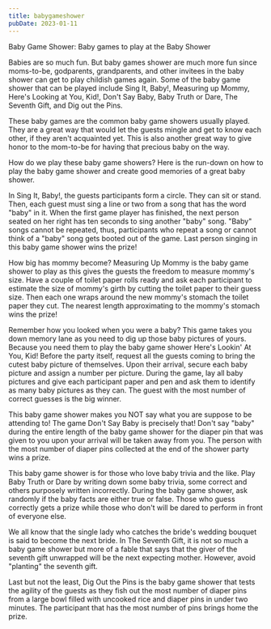 ```yaml
---
title: babygameshower
pubDate: 2023-01-11
---
```


Baby Game Shower: Baby games to play at the Baby Shower

Babies are so much fun. But baby games shower are much more fun since moms-to-be, godparents, grandparents, and other invitees in the baby shower can get to play childish games again. Some of the baby game shower that can be played include Sing It, Baby!, Measuring up Mommy, Here's Looking at You, Kid!, Don't Say Baby, Baby Truth or Dare,  The Seventh Gift,  and Dig out the Pins.

These baby games are the common baby game showers usually played. They are a great way that would let the guests mingle and get to know each other, if they aren't acquainted yet. This is also another great way to give honor to the mom-to-be for having that precious baby on the way.

How do we play these baby game showers? Here is the run-down on how to play the baby game shower and create good memories of a great baby shower. 

In Sing It, Baby!, the guests participants form a circle. They can sit or stand. Then, each guest must sing a line or two from a song that has the word "baby" in it. When the first game player has finished, the next person seated on her right has ten seconds to sing another "baby" song. "Baby" songs cannot be repeated, thus, participants who repeat a song or cannot think of a "baby" song gets booted out of the game. Last person singing in this baby game shower wins the prize!

How big has mommy become? Measuring Up Mommy is the baby game shower to play as this gives the guests the freedom to measure mommy's size. Have a couple of toilet paper rolls ready and ask each participant to estimate the size of mommy's girth by cutting the toilet paper to their guess size. Then each one wraps around the new mommy's stomach the toilet paper they cut. The nearest length approximating to the mommy's stomach wins the prize!

Remember how you looked when you were a baby? This game takes you down memory lane as you need to dig up those baby pictures of yours. Because you need them to play the baby game shower Here's Lookin' At You, Kid! Before the party itself, request all the guests coming to bring the cutest baby picture of themselves. Upon their arrival, secure each baby picture and assign a number per picture. During the game, lay all baby pictures and give each participant paper and pen and ask them to identify as many baby pictures as they can. The guest with the most number of correct guesses is the big winner.

This baby game shower makes you NOT say what you are suppose to be attending to! The game Don't Say Baby is precisely that! Don't say "baby" during the entire length of the baby game shower for the diaper pin that was given to you upon your arrival will be taken away from you. The person with the most number of diaper pins collected at the end of the shower party wins a prize.

This baby game shower is for those who love baby trivia and the like. Play Baby Truth or Dare by writing down some baby trivia, some correct and others purposely written incorrectly. During the baby game shower, ask randomly if the baby facts are either true or false. Those who guess correctly gets a prize while those who don't will be dared to perform in front of everyone else.

We all know that the single lady who catches the bride's wedding bouquet is said to become the next bride. In The Seventh Gift, it is not so much a baby game shower but more of a fable that says that the giver of the seventh gift unwrapped will be the next expecting mother. However, avoid "planting" the seventh gift.

Last but not the least, Dig Out the Pins is the baby game shower that tests the agility of the guests as they fish out the most number of diaper pins from a large bowl filled with uncooked rice and diaper pins in under two minutes. The participant that has the most number of pins brings home the prize.